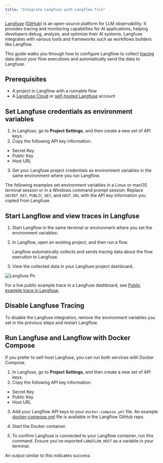 ```yaml
---
title: "Integrate Langfuse with Langflow file"
---
```


[Langfuse](https://langfuse.com/) ([GitHub](https://github.com/langfuse/langfuse)) is an open-source platform for LLM observability. It provides tracing and monitoring capabilities for AI applications, helping developers debug, analyze, and optimize their AI systems. Langfuse integrates with various tools and frameworks such as workflows builders like Langflow.

This guide walks you through how to configure Langflow to collect [tracing](https://langfuse.com/docs/tracing) data about your flow executions and automatically send the data to Langfuse.

## **Prerequisites**[**​**](https://docs.langflow.org/integrations-langfuse#prerequisites)

- A project in Langflow with a runnable flow
- A [Langfuse Cloud](https://cloud.langfuse.com/) or [self-hosted Langfuse](https://langfuse.com/self-hosting) account

## **Set Langfuse credentials as environment variables**[**​**](https://docs.langflow.org/integrations-langfuse#set-langfuse-credentials-as-environment-variables)

1. In Langfuse, go to **Project Settings**, and then create a new set of API keys.
2. Copy the following API key information:

- Secret Key
- Public Key
- Host URL

3. Set your Langfuse project credentials as environment variables in the same environment where you run Langflow.

The following examples set environment variables in a Linux or macOS terminal session or in a Windows command prompt session: Replace `SECRET_KEY`, `PUBLIC_KEY`, and `HOST_URL` with the API key information you copied from Langfuse.

<Tabs>
  <Tab title="Tab">
    
  </Tab>
  <Tab title="Tab">
    
  </Tab>
</Tabs>

## **Start Langflow and view traces in Langfuse**[**​**](https://docs.langflow.org/integrations-langfuse#start-langflow-and-view-traces-in-langfuse)

1. Start Langflow in the same terminal or environment where you set the environment variables:


2. In Langflow, open an existing project, and then run a flow.

   Langflow automatically collects and sends tracing data about the flow execution to Langfuse.
3. View the collected data in your Langfuse project dashboard.

![Langfuse Pn](/images/langfuse.png)

For a live public example trace in a Langfuse dashboard, see [Public example trace in Langfuse](https://cloud.langfuse.com/project/cm0nywmaa005c3ol2msoisiho/traces/f016ae6d-4527-43f5-93ba-9d78388cd3d9?timestamp=2024-11-15T10%3A22%3A56.378Z&observation=c3680212-31f0-46e2-9310-add4352e4cc7).

## **Disable Langfuse Tracing**[**​**](https://docs.langflow.org/integrations-langfuse#disable-langfuse-tracing)

To disable the Langfuse integration, remove the environment variables you set in the previous steps and restart Langflow.

## **Run Langfuse and Langflow with Docker Compose**[**​**](https://docs.langflow.org/integrations-langfuse#run-langfuse-and-langflow-with-docker-compose)

If you prefer to self-host Langfuse, you can run both services with Docker Compose.

1. In Langfuse, go to **Project Settings**, and then create a new set of API keys.
2. Copy the following API key information:

- Secret Key
- Public Key
- Host URL

3. Add your Langflow API keys to your `docker-compose.yml` file. An example [docker-compose.yml](https://github.com/langflow-ai/langflow/blob/main/docker_example/docker-compose.yml) file is available in the Langflow GitHub repo.


4. Start the Docker container.


5. To confirm Langfuse is connected to your Langflow container, run this command. Ensure you've exported `LANGFLOW_HOST` as a variable in your terminal.

An output similar to this indicates success: